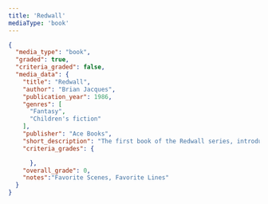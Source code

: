 ```yaml
---
title: 'Redwall'
mediaType: 'book'
---
```


```json
{
  "media_type": "book",
  "graded": true,
  "criteria_graded": false,
  "media_data": {
    "title": "Redwall",
    "author": "Brian Jacques",
    "publication_year": 1986,
    "genres": [
      "Fantasy",
      "Children's fiction"
    ],
    "publisher": "Ace Books",
    "short_description": "The first book of the Redwall series, introduces the reader to the peaceful life in Redwall Abbey, which is threatened by the arrival of the evil rat, Cluny the Scourge.",
    "criteria_grades": {

      },
    "overall_grade": 0,
    "notes":"Favorite Scenes, Favorite Lines"
  }
}
```